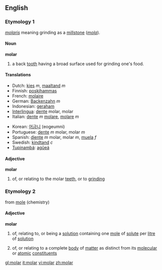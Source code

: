 ==English==

===Etymology 1===
{{L.}} ''[[molaris]]'' meaning grinding as a [[millstone]] (''[[mola]]'').

====Noun====
'''molar'''

# a back [[tooth]] having a broad surface used for grinding one's food.

====Translations====
{{top}}
*Dutch: [[kies]] ''m'', [[maaltand]] ''m''
*Finnish: [[poskihammas]]
*French: [[molaire]]
*German: [[Backenzahn]] ''m''
*Indonesian: [[geraham]]
*[[Interlingua]]: [[dente]] molar, molar
*Italian: [[dente]] ''m'' [[molare]], [[molare]] ''m''
{{mid}}
*Korean: [[어금니]] (eogeumni)
*Portuguese: [[dente]] ''m'' molar, molar ''m''
*Spanish: [[diente]] ''m'' molar, molar ''m'', [[muela]] ''f''
*Swedish: [[kindtand]] ''c''
*[[Tupinambá]]: [[agûeá]]
{{bottom}}

====Adjective====
'''molar'''
# of, or relating to the molar [[teeth]], or to [[grind]]ing

===Etymology 2===
from [[mole]] (chemistry)
====Adjective====
'''molar'''
#{{chemistry}} of, relating to, or being a [[solution]] containing one [[mole]] of [[solute]] per [[litre]] of [[solution]]
#{{physics}} of, or relating to a complete [[body]] of [[matter]] as distinct from its [[molecular]] or [[atomic]] [[constituent]]s

[[gl:molar]]
[[it:molar]]
[[vi:molar]]
[[zh:molar]]